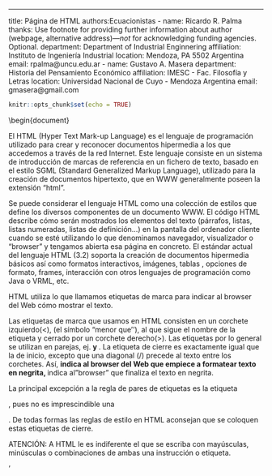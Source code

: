 ---
title: Página de HTML
authors:Ecuacionistas
  - name: Ricardo R. Palma
    thanks: Use footnote for providing further information about author (webpage, alternative address)---*not* for acknowledging funding agencies. Optional.
    department: Department of Industrial Enginnering
    affiliation: Instituto de Ingeniería Industrial
    location: Mendoza, PA 5502 Argentina
    email: rpalma@uncu.edu.ar
  - name: Gustavo A. Masera
    department: Historia del Pensamiento Económico
    affiliation: IMESC - Fac. Filosofía y Letras
    location: Universidad Nacional de Cuyo - Mendoza Argentina
    email: gmasera@gmail.com


```r
knitr::opts_chunk$set(echo = TRUE)
```

```{=tex}
\documentclass{article}
\usepackage{graphicx} % Required for inserting images

\title{Lenguajes de metatexto}
\author{Ecuacionistas}
```
\\begin{document}

\date{March 2024}

```{=tex}
\maketitle
\begin{description}
    \item Ferrando Bustos, Ezequiel N° de legajo: 12622
    \item Coppede Santos, Bautista N° de Legajo: 12742
    \item Salvatierra Villalba, Augusto N° de Legajo: 13573
    \item Hidalgo, Joaquin N° de Legajo: 12497
\end{description}
```
\section{Lenguaje HTML}

El HTML (Hyper Text Mark-up Language) es el lenguaje de programación utilizado para crear y reconocer documentos hipermedia a los que accedemos a través de la red Internet. Este lenguaje consiste en un sistema de introducción de marcas de referencia en un
fichero de texto, basado en el estilo SGML (Standard Generalized Markup Language), utilizado para la creación de documentos hipertexto, que en WWW generalmente poseen la extensión "html".

Se puede considerar el lenguaje HTML como una colección de estilos que define los diversos componentes de un documento WWW. El código HTML describe cómo serán mostrados los elementos del texto (párrafos, listas, listas numeradas, listas de definición...)
en la pantalla del ordenador cliente cuando se esté utilizando lo que denominamos navegador, visualizador o "browser" y tengamos abierta esa página en concreto. El estándar actual del lenguaje HTML (3.2) soporta la creación de documentos hipermedia básicos
así como formatos interactivos, imágenes, tablas , opciones de formato, frames, interacción con otros lenguajes de programación como Java o VRML, etc.

HTML utiliza lo que llamamos etiquetas de marca para indicar al browser del Web cómo mostrar el texto.

Las etiquetas de marca que usamos en HTML consisten en un corchete izquierdo(\<), (el símbolo "menor que''), al que sigue el nombre de la etiqueta y cerrado por un corchete derecho(\>). Las etiquetas por lo general se utilizan en parejas, ej. <B> y </B>.
La etiqueta de cierre es exactamente igual que la de inicio, excepto que una diagonal (/) precede al texto entre los corchetes. Así, <B> indica al browser del Web que empiece a formatear texto en negrita, </B> indica al "browser" que finaliza el texto en
negrita.

La principal excepción a la regla de pares de etiquetas es la etiqueta

<P>, pues no es imprescindible una</P>

. De todas formas las reglas de estilo en HTML aconsejan que se coloquen estas etiquetas de cierre.

ATENCIÓN: A HTML le es indiferente el que se escriba con mayúsculas, minúsculas o combinaciones de ambas una instrucción o etiqueta.

'<title>'

es equivalente a

'<TITLE>'

ó

'<TiTlE>'

.

\subsection{Formato}

\subsubsection{Título}

Cada documento de HTML debe tener un título. El título se despliega generalmente separado del documento (aparecerá en la parte superior de la ventana del navegador, normalmente resaltado con el fondo en azul). Se pueden seleccionar aproximadamente unas
doce palabras para describir en el título el propósito del documento.

\subsubsection{Encabezados}

HTML tiene seis niveles de encabezados, numerados del 1 al 6, siendo el nivel 1 el que más resalta el texto. Vendría a ser algo parecido a combinar el uso de la negrita y seis tamaños distintos de tipo de letra . Podemos usar estos seis niveles para
destacar grados de importancia dentro de las partes del texto, dejando

<H1>

para lo más importante (título del documento) y

<H2>

,

<H3>

... para los distintos subapartados. El primer encabezado en cada documento debe de estar etiquetado de la siguiente manera:

<H1>

. La sintaxis de la etiqueta del encabezado es:

<Hy>Texto del encabezado</Hy>

donde y es un número entre 1 y 6 que especifica el nivel del encabezado.

\subsubsection{Párrafo}

A diferencia de los documentos en la mayoría de los procesadores de textos, las interlíneas en HTML carecen de significado. Carece de importancia la forma en que el documento esté escrito en el código fuente, ya tenga múltiples espacios en blanco, saltos
de línea, etc., pues una vez que éste se ejecuta, HTML lo formatea automáticamente y lo adecúa al ancho de la página.

Para poder manipular y modificar el aspecto final del texto, tanto en cuanto a la presentación de las fuentes como a la disposición de los párrafos, líneas, etc. en la página se utilizan los siguientes comandos: <B> texto en negritas <I> en itálica o
cursiva <TT> texto de ancho fijo (similar al de máquina de escribir). <EM> para mostrar énfasis. Generalmente en itálica. (Acuerdate de no llegar tarde.) <CITE> para títulos de libros, películas, etc. Generalmente en itálica. (El Siglo de las Luces)
<STRONG> para un énfasis fuerte. Por lo general mostrado en negritas. (Esto está más fuerte que el resto)

<PRE>

Para introducir texto preformateado. En este caso si es importante el número de espacios en blanco o saltos de línea del código fuente, pues éstos se reflejaran en la presentación del texto. P.e. Sopa de letras.

T E Ñ L I O P S E H R

R A H Y E P E S J Q I

E Q P O J H R E A E M

M O L E R T I T O J S

I T I P Z O E N J H O

V L A F O N T A I N E

Ñ E M S H A U S O R N

E T E D M I D E L U J

K U Ñ A K E E D Z Q O

E V O L I A J I M Z E

R E Z I H Q U Z E U S

<BLINK>

Nos muestra en pantalla el texto parpadeante. Ideal para resaltar algo especialmente importante o novedoso.

<FONT SIZE="">...</FONT>

Podemos dar un tamaño de 1 a 7 o bien indicar +y o -y (y es un número) para incrementar o disminuir el tamaño con respecto al resto de la página.

<BODY BACKGROUND="imagen.gif">

Nos permite utilizar una imagen como fondo de nuestra página.

\<BODY BGCOLOR="#RRVVAA" Nos permite dar un color determinado al fondo de la página.

\<BODY TEXT="#RRVVAA" Cambia el color del texto

Del mismo modo actúan LINK, VLINK y ALINK en el color de los enlaces, enlaces visitados y enlaces al hacer clik de ratón respectivamente.

La expresión #RRVVAA hace referencia al color, de forma que los dos primeros digitos representan el rojo, los dos siguientes el verde y los dos últimos el azul. Un 0 indica ausencia de color y F color máximo. Entre ambos hay una gama de colores que se
puede modificar indicando una cifra (que deberíamos obtener convirtiendo la cifra del color en hexadecimal, de 0 a 256, a su equivalente decimal) en lugar de 00 o FF. De este modo tenemos las siguientes correspondencias:

FF0000: ROJO

00FF00: VERDE

0000FF: AZUL

000000: NEGRO

FFFFF: BLANCO

FFFF00: AMARILLO

\subsubsection{Centrado de parrafos}

<CENTER>

Colocará el texto centrado en la página Si tecleamos el código:

<CENTER>Esto es un párrafo centrado</CENTER>

.

\subsubsection{Alineado de parrafos}

Un párrafo puede alinearse a la izquierda, centro o derecha. El párrafo en cuestión debe estar contenido entre las órdenes

<P Align="left|center|right">

</P>

(donde el simbolo "\|" representa las posibilidades que podemos usar), utilizando la opción correspondiente.

Por ejemplo:

<P Align="left">

Este es un párrafo alineado a la izquierda

</P>

<P Align="center">

Este párrafo está centrado

</P>

<P Align="right">

Este es un párrafo alineado a la derecha

</P>

.

\subsubsection{Separadores horizontales}

Un recurso para mejorar el aspecto de nuestras páginas son las líneas horizontales, que conseguimos con la orden

<HR>

. Este separador horizontal puede modificarse en longitud y en altura. La modificación en altura se realiza con la orden

<HR size="n">

donde "n" representa la anchura de la línea en puntos. La longitud del separador puede modificarse con la orden

<HR width="n">

. Ambas órdenes pueden combinarse en un mismo separador, que siempre aparecerá centrado.

Por ejemplo:

<HR>

<HR size="15">

<HR width="100">

\<HR size="15, width="100"\>

\subsubsection{Listas}

En HTML se pueden hacer listas sin numerar, numeradas, listas anidadas y listas de definiciones.

LISTAS SIN NUMERAR:

Cuando queramos realizar una lista no numerada,

Comenzaremos con la etiqueta que abra la lista

<UL>

. A continuación pondremos una etiqueta a cada elemento de la lista

<LI>

. (De forma similar a como ocurre con

<P>

no es necesario usar una etiqueta

</LI>

para cerrar cada elemento de la lista.) Al final se pone la etiqueta que cierra la lista no numerada

</UL>

. Ejemplo de una lista de dos elementos:

```         
<UL> 

<LI> Billie Holiday</LI>

<LI> Ella Fitzgerald </LI>

</UL> 
```

LISTAS NUMERADAS:

Una lista numerada (u ordenada, es igual a una no numerada, pero esta usa la etiqueta

<OL>

en lugar de

<UL>

. Los elementos de la lista se etiquetan igual que anteriormente con

<LI>

. El siguiente código HTML:

```         
 <OL> 

<LI> Billie Holiday </LI>

<LI> Ella Fitzgerald </LI>

<LI> Nina Simone </LI>

</OL> 
```

LISTAS DE DEFINICIONES:

Una lista de definiciones está formada normalmente por un término (

<DT>

) y una definición (

<DD>

). Los browsers del Web generalmente formatean la definición en una nueva línea.

Este es un ejemplo de una lista de definición:

```         
<DL> 

<DT> DOYLE (Sir Arthur Conan) </DT>

<DD> DOYLE (Sir Arthur Conan). Novelista y médico inglés (Edimburgo 
```

1859 - Crowborough, Sussex, 1930). Creador de Sherlock Holmes.

</DD>

```         
<DT> Camus (Albert) </DT>

<DD> Camus (Albert)- Escritor francés (Mondovi, Argelia,
```

1913 - Villeblevin, Yonne, 1960).

</DD>

```         
</DL> 
```

LISTAS ANIDADAS:

Las listas pueden ser anidadas arbitrariamente, aunque en la práctica parece conveniente limitar las anidaciones a tres niveles. También se pueden tener varios parrafos, cada uno conteniendo una lista anidada como un solo elemento de la lista.

Aquí tenemos un ejemplo de una lista anidada:

```         
 <UL> 

<LI> Ejemplos de grandes músicos de todo el mundo: </LI>

    <UL> 

    <LI> Laura Pausini </LI>

    <LI> Bill Clinton </LI>

    </UL> 

<LI> Algunos grandes músicos o cantantes españoles:  </LI>

    <UL> 

    <LI> Luis Cobos </LI>

    <LI> Jesulín de Ubrique </LI>

    </UL> 

</UL> 
```

\subsection{Hipervínculos}

HTML permite crear hipervínculos entre diferentes páginas web o dentro de la misma página, lo que permite a los usuarios navegar fácilmente por el contenido.

\subsubsection{Enlaces a otros documentos}

Una de las principales ventajas de HTML estriba en su capacidad de enlazar regiones de texto e imágenes con otro documento. El browser enfatiza estas regiones (con un color distinto al resto y subrayadas) para indicar que son enlaces de hipertexto o
hiperenlaces. (A menudo descritos como hyperlinks o simplemente links).

Algunos de los recursos externos a los que podemos acceder desde el browser son :

Páginas HTML (<http://>...)

Gopher (<gopher://>...). Este recurso tiende a desaparecer absorvido por el web.

Servidores FTP (<ftp://>...)

News (<news://>...)

Imágenes (formato .gif o .jpg)

Ficheros multimedia. En este caso será preciso configurar Netscape para asociarlo a otras aplicaciones externas que permitan visualizar estos ficheros de sonido (.wav), video (.avi o .mpg), etc.)

El enlace para los hipertextos es <A>, que significa ancla.

\subsubsection{Enlaces apartes especificas de otros documentos}

También se pueden utilizar anclas para moverse a una sección en particular dentro de un documento. Suponga que quiere crear un enlace del documento A hacia una sección en particular del documento B. (Llamémosle el documentoB.html.) Primero necesita poner
un ancla con nombre en el documento B. Por ejemplo, para poner un ancla llamada "seccion2'' al documento B, ponga:

Aquí hay <A NAME="seccion2">algún texto</a>

Ahora, al crear el enlace en el documento A, incluiremos no sólo el nombre del archivo, sino el ancla con nombre, separada por el signo (\#) o almohadilla.

Este es mi <A HREF="documentoB.html#seccion2">enlace</A> al documento B.

Así, al hacer click en la palabra ''enlace'' en el documento A lleva al lector directamente a las palabras ''algún texto'' en el documento B.

\subsubsection{Enlaces a partes especificas dentro del mismo documento}

La técnica es exactamente la misma, pero el nombre del archivo se omite. E

Por ejemplo, para ligar el ancla seccion2 dentro del mismo archivo (Documento B), se hace lo siguiente:

Ésta es <A HREF="#seccion2">Enlace seccion2</A> la

referencia dentro del documento B.

\subsubsection{Enlaces mediante imagenes}

Para utilizar una imagen como enlace basta reemplazar o añadir al texto que sirve de enlace la referencia a una imagen.

Si hacemos:

<P>

Pulse en la imagen para conectar con la Universidad de Granada

<A HREF="http://www.ugr.es"><img src="Images/logo_ugr.gif" align="middle"/></A>

\subsection{Imagenes y Multimedia}

HTML permite la inclusión de imágenes, vídeos, audio y otros elementos multimedia en una página web, lo que enriquece la experiencia del usuario.

\subsection{Formularios}

HTML proporciona elementos para crear formularios interactivos que los usuarios pueden utilizar para enviar información, como comentarios o pedidos, a través de la página web.

Un formulario para el envío de datos tiene la siguiente estructura básica:

<FORM ACTION="mailto:dirección e-mail" METHOD="POST">

....

</FORM>

Dentro del formulario aparecen los campos que se han de rellenar. Par ello usamos alguna de las siguientes posibilidades:

Campo de texto: Nombre del campo que se ha de rellenar <INPUT NAME="nombre del campo" size="20">

Area de texto:Texto que acompaña a la ventana:

```{=html}
<TEXTAREA NAME="nombre del campo" ROWS="n de filas" COLS="n de columnas"></TEXTAREA>
```
Listas desplegables: definen campos con valores predefinidos. Por ejemplo: <SELECT NAME="nombre del campo"> <OPTION>Si <OPTION>No <OPTION>No sabe / No contesta </SELECT> crea un campo de selección con tres valores, que se desplegarán al pinchar con el
ratón.

Finalmente, para enviar la información a la dirección de correo previamente señalada, usaremos las instrucciones: <INPUT TYPE="SUBMIT" VALUE="texto del botón de enviar datos"> para definir un botón para el envío. INPUT TYPE="RESET" VALUE="texto del botón
de borrar datos"\> para definir un botón que borre los datos introducidos hasta ese momento.
